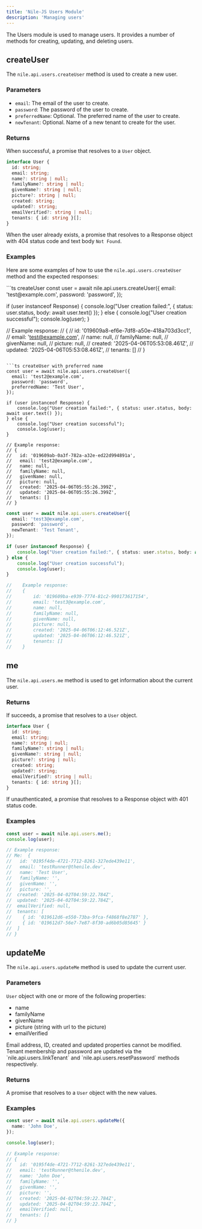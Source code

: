 ```yaml
---
title: 'Nile-JS Users Module'
description: 'Managing users'
---
```


The Users module is used to manage users. It provides a number of methods for creating, updating, and deleting users.

## createUser

The `nile.api.users.createUser` method is used to create a new user.

### Parameters

- `email`: The email of the user to create.
- `password`: The password of the user to create.
- `preferredName`: Optional. The preferred name of the user to create.
- `newTenant`: Optional. Name of a new tenant to create for the user.

### Returns

When successful, a promise that resolves to a `User` object. 

```ts
interface User {
  id: string;
  email: string;
  name?: string | null;
  familyName?: string | null;
  givenName?: string | null;
  picture?: string | null;
  created: string;
  updated?: string;
  emailVerified?: string | null;
  tenants: { id: string }[];
}
```

When the user already exists, a promise that resolves to a Response object with 404 status code and text body `Not Found`.

### Examples

Here are some examples of how to use the `nile.api.users.createUser` method and the expected responses:

<CodeGroup>
```ts createUser
const user = await nile.api.users.createUser({
  email: 'test@example.com',
  password: 'password',
});

if (user instanceof Response) {
    console.log("User creation failed:", { status: user.status, body: await user.text() });
} else {
    console.log("User creation successful");
    console.log(user);
}

// Example response:
// {
//   id: '019609a8-ef6e-7df8-a50e-418a703d3cc1',
//   email: 'test@example.com',
//   name: null,
//   familyName: null,
//   givenName: null,
//  picture: null,
//  created: '2025-04-06T05:53:08.461Z',
//  updated: '2025-04-06T05:53:08.461Z',
//  tenants: []
// }
```

```ts createUser with preferred name
const user = await nile.api.users.createUser({
  email: 'test2@example.com',
  password: 'password',
  preferredName: 'Test User',
});

if (user instanceof Response) {
    console.log("User creation failed:", { status: user.status, body: await user.text() });
} else {
    console.log("User creation successful");
    console.log(user);
}
 
// Example response:
// {
//   id: '019609ab-0a3f-782a-a32e-ed22d994891a',
//   email: 'test2@example.com',
//   name: null,
//   familyName: null,
//   givenName: null,
//   picture: null,
//   created: '2025-04-06T05:55:26.399Z',
//   updated: '2025-04-06T05:55:26.399Z',
//   tenants: []
// }
```

```ts createUser with new tenant
const user = await nile.api.users.createUser({
  email: 'test3@example.com',
  password: 'password',
  newTenant: 'Test Tenant',
});

if (user instanceof Response) {
    console.log("User creation failed:", { status: user.status, body: await user.text() });
} else {
    console.log("User creation successful");
    console.log(user);
}

//    Example response:
//    {
//        id: '019609ba-e939-7774-81c2-990173617154',
//        email: 'test3@example.com',
//        name: null,
//        familyName: null,
//        givenName: null,
//        picture: null,
//        created: '2025-04-06T06:12:46.521Z',
//        updated: '2025-04-06T06:12:46.521Z',
//        tenants: []
//    }
```
</CodeGroup>

## me

The `nile.api.users.me` method is used to get information about the current user.

### Returns

If succeeds, a promise that resolves to a `User` object.

```ts
interface User {
  id: string;
  email: string;
  name?: string | null;
  familyName?: string | null;
  givenName?: string | null;
  picture?: string | null;
  created: string;
  updated?: string;
  emailVerified?: string | null;
  tenants: { id: string }[];
}
```

If unauthenticated, a promise that resolves to a Response object with 401 status code.

### Examples

```ts me
const user = await nile.api.users.me();
console.log(user);

// Example response:
// Me:  {
//   id: '0195f4de-4721-7712-8261-327ede439e11',
//   email: 'testRunner@thenile.dev',
//   name: 'Test User',
//   familyName: '',
//   givenName: '',
//   picture: '',
//  created: '2025-04-02T04:59:22.784Z',
//  updated: '2025-04-02T04:59:22.784Z',
//  emailVerified: null,
//  tenants: [
//    { id: '019612d6-e550-73ba-9fca-f4868f8e2787' },
//    { id: '019612d7-56e7-7e87-8f30-ad6b05d85645' }
//  ]
// }
```

## updateMe

The `nile.api.users.updateMe` method is used to update the current user.

### Parameters

`User` object with one or more of the following properties:
- name
- familyName
- givenName
- picture (string with url to the picture)
- emailVerified

<Note>
Email address, ID, created and updated properties cannot be modified. Tenant membership and password are updated via the `nile.api.users.linkTenant` and `nile.api.users.resetPassword` methods respectively.
</Note>

### Returns

A promise that resolves to a `User` object with the new values.

### Examples

```ts update the name of the user
const user = await nile.api.users.updateMe({
  name: 'John Doe',
});

console.log(user);

// Example response:
// {
//   id: '0195f4de-4721-7712-8261-327ede439e11',
//   email: 'testRunner@thenile.dev',
//   name: 'John Doe',
//   familyName: '',
//   givenName: '',
//   picture: '',
//   created: '2025-04-02T04:59:22.784Z',
//   updated: '2025-04-02T04:59:22.784Z',
//   emailVerified: null,
//   tenants: []
// }
```

